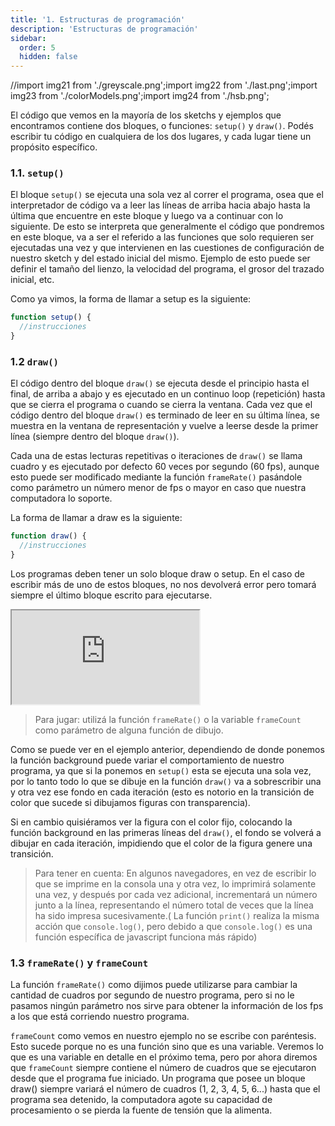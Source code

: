 ```yaml
---
title: '1. Estructuras de programación'
description: 'Estructuras de programación'
sidebar:
  order: 5
  hidden: false
---
```



//import img21 from './greyscale.png';import img22 from './last.png';import img23 from './colorModels.png';import img24 from './hsb.png';

El código que vemos en la mayoría de los sketchs y ejemplos que encontramos contiene dos bloques, o funciones: `setup()` y `draw()`. Podés escribir tu código en cualquiera de los dos lugares, y cada lugar tiene un propósito específico.

### 1.1. `setup()`

El bloque `setup()` se ejecuta una sola vez al correr el programa, osea que el interpretador de código va a leer las líneas de arriba hacia abajo hasta la última que encuentre en este bloque y luego va a continuar con lo siguiente. De esto se interpreta que generalmente el código que pondremos en este bloque, va a ser el referido a las funciones que solo requieren ser ejecutadas una vez y que intervienen en las cuestiones de configuración de nuestro sketch y del estado inicial del mismo. Ejemplo de esto puede ser definir el tamaño del lienzo, la velocidad del programa, el grosor del trazado inicial, etc.

Como ya vimos, la forma de llamar a setup es la siguiente:

```javascript
function setup() {
  //instrucciones
}
```

### 1.2 `draw()`

El código dentro del bloque `draw()` se ejecuta desde el principio hasta el final, de arriba a abajo y es ejecutado en un continuo loop (repetición) hasta que se cierra el programa o cuando se cierra la ventana. Cada vez que el código dentro del bloque `draw()` es terminado de leer en su última línea, se muestra en la ventana de representación y vuelve a leerse desde la primer línea (siempre dentro del bloque `draw()`).

Cada una de estas lecturas repetitivas o iteraciones de `draw()` se llama cuadro y es ejecutado por defecto 60 veces por segundo (60 fps), aunque esto puede ser modificado mediante la función `frameRate()` pasándole como parámetro un número menor de fps o mayor en caso que nuestra computadora lo soporte. 

La forma de llamar a draw es la siguiente:

```javascript
function draw() {
  //instrucciones
}
```

Los programas deben tener un solo bloque draw o setup. En el caso de escribir más de uno de estos bloques, no nos devolverá error pero tomará siempre el último bloque escrito para ejecutarse.

<iframe src="https://editor.p5js.org/sebifly/sketches/KSpuwt0hm"></iframe>

> Para jugar: utilizá la función `frameRate()` o la variable `frameCount` como parámetro de alguna función de dibujo.


Como se puede ver en el ejemplo anterior, dependiendo de donde ponemos la función background puede variar el comportamiento de nuestro programa, ya que si la ponemos en `setup()` esta se ejecuta una sola vez, por lo tanto todo lo que se dibuje en la función `draw()` va a sobrescribir una y otra vez ese fondo en cada iteración (esto es notorio en la transición de color que sucede si dibujamos figuras con transparencia). 

Si en cambio quisiéramos ver la figura con el color fijo, colocando la función background en las primeras líneas del `draw()`, el fondo se volverá a dibujar en cada iteración, impidiendo que el color de la figura genere una transición.

> Para tener en cuenta: En algunos navegadores, en vez de escribir lo que se imprime en la consola una y otra vez, lo imprimirá solamente una vez, y después por cada vez adicional, incrementará un número junto a la línea, representando el número total de veces que la línea ha sido impresa sucesivamente.( La función `print()` realiza la misma acción que `console.log()`, pero debido a que `console.log()` es una función específica de javascript funciona más rápido)

### 1.3 `frameRate()` y `frameCount`

La función `frameRate()` como dijimos puede utilizarse para cambiar la cantidad de cuadros por segundo de nuestro programa, pero si no le pasamos ningún parámetro nos sirve para obtener la información de los fps a los que está corriendo nuestro programa. 

`frameCount` como vemos en nuestro ejemplo no se escribe con paréntesis. Esto sucede porque no es una función sino que es una variable. Veremos lo que es una variable en detalle en el próximo tema, pero por ahora diremos que `frameCount` siempre contiene el número de cuadros que se ejecutaron desde que el programa fue iniciado. Un programa que posee un bloque draw() siempre variará el número de cuadros (1, 2, 3, 4, 5, 6...) hasta que el programa sea detenido, la computadora agote su capacidad de procesamiento o se pierda la fuente de tensión que la alimenta.
